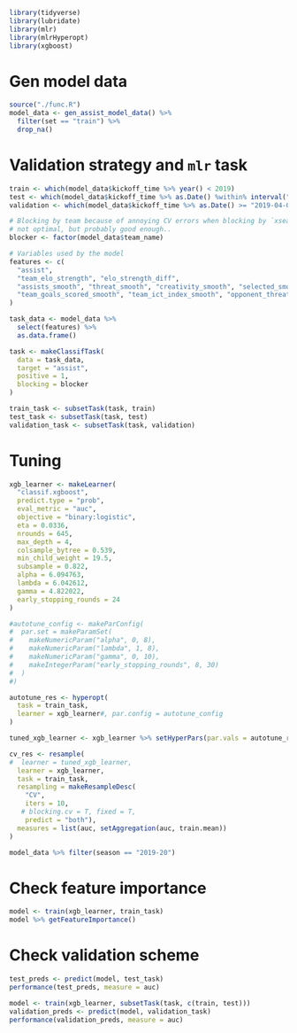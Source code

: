 ```r
library(tidyverse)
library(lubridate)
library(mlr)
library(mlrHyperopt)
library(xgboost)
```


# Gen model data
```r
source("./func.R")
model_data <- gen_assist_model_data() %>% 
  filter(set == "train") %>% 
  drop_na()
```

# Validation strategy and `mlr` task
```r
train <- which(model_data$kickoff_time %>% year() < 2019)
test <- which(model_data$kickoff_time %>% as.Date() %within% interval("2019-01-01", "2019-03-31"))
validation <- which(model_data$kickoff_time %>% as.Date() >= "2019-04-01")

# Blocking by team because of annoying CV errors when blocking by `xseason_id`,
# not optimal, but probably good enough..
blocker <- factor(model_data$team_name)  

# Variables used by the model
features <- c(
  "assist",
  "team_elo_strength", "elo_strength_diff",
  "assists_smooth", "threat_smooth", "creativity_smooth", "selected_smooth",
  "team_goals_scored_smooth", "team_ict_index_smooth", "opponent_threat_smooth"
)

task_data <- model_data %>% 
  select(features) %>% 
  as.data.frame()

task <- makeClassifTask(
  data = task_data,
  target = "assist",
  positive = 1,
  blocking = blocker
)

train_task <- subsetTask(task, train)
test_task <- subsetTask(task, test)
validation_task <- subsetTask(task, validation)
```

# Tuning
```r
xgb_learner <- makeLearner(
  "classif.xgboost",
  predict.type = "prob",
  eval_metric = "auc",
  objective = "binary:logistic",
  eta = 0.0336,
  nrounds = 645,
  max_depth = 4,
  colsample_bytree = 0.539,
  min_child_weight = 19.5,
  subsample = 0.822,
  alpha = 6.094763,
  lambda = 6.042612,
  gamma = 4.822022,
  early_stopping_rounds = 24
)

#autotune_config <- makeParConfig(
#  par.set = makeParamSet(
#    makeNumericParam("alpha", 0, 8),
#    makeNumericParam("lambda", 1, 8),
#    makeNumericParam("gamma", 0, 10),
#    makeIntegerParam("early_stopping_rounds", 8, 30)
#  )
#)

autotune_res <- hyperopt(
  task = train_task,
  learner = xgb_learner#, par.config = autotune_config
)

tuned_xgb_learner <- xgb_learner %>% setHyperPars(par.vals = autotune_res$x)

cv_res <- resample(
#  learner = tuned_xgb_learner,
  learner = xgb_learner,
  task = train_task,
  resampling = makeResampleDesc(
    "CV", 
    iters = 10,
   # blocking.cv = T, fixed = T, 
    predict = "both"),
  measures = list(auc, setAggregation(auc, train.mean))
)

model_data %>% filter(season == "2019-20")
```

# Check feature importance
```r
model <- train(xgb_learner, train_task)
model %>% getFeatureImportance()
```

# Check validation scheme
```r
test_preds <- predict(model, test_task)
performance(test_preds, measure = auc)

model <- train(xgb_learner, subsetTask(task, c(train, test)))
validation_preds <- predict(model, validation_task)
performance(validation_preds, measure = auc)
```

```r

```

